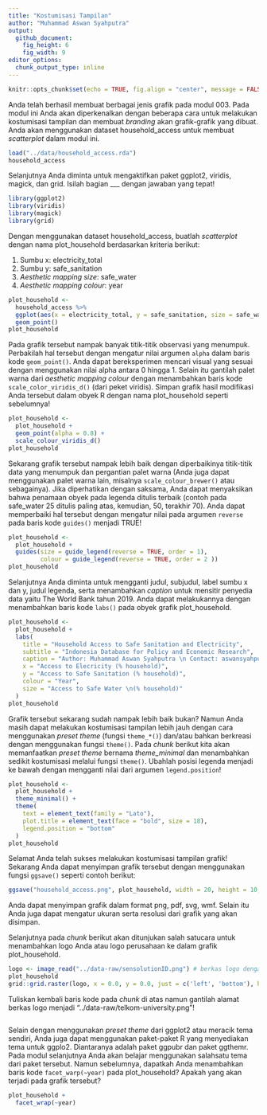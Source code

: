 ```yaml
---
title: "Kostumisasi Tampilan"
author: "Muhammad Aswan Syahputra"
output: 
  github_document:
    fig_height: 6
    fig_width: 9
editor_options: 
  chunk_output_type: inline
---
```


```r
knitr::opts_chunk$set(echo = TRUE, fig.align = "center", message = FALSE, warning = FALSE)
```

Anda telah berhasil membuat berbagai jenis grafik pada modul 003. Pada modul ini Anda akan diperkenalkan dengan beberapa cara untuk melakukan kostumisasi tampilan dan membuat *branding* akan grafik-grafik yang dibuat. Anda akan menggunakan dataset household_access untuk membuat *scatterplot* dalam modul ini.

```r
load("../data/household_access.rda")
household_access
```

Selanjutnya Anda diminta untuk mengaktifkan paket ggplot2, viridis, magick, dan grid. Isilah bagian ___ dengan jawaban yang tepat!

```r
library(ggplot2)
library(viridis)
library(magick)
library(grid)
```

Dengan menggunakan dataset household_access, buatlah *scatterplot* dengan nama plot_household berdasarkan kriteria berikut:

1. Sumbu x: electricity_total
2. Sumbu y: safe_sanitation
3. *Aesthetic mapping size*: safe_water
4. *Aesthetic mapping colour*: year

```r
plot_household <- 
  household_access %>% 
  ggplot(aes(x = electricity_total, y = safe_sanitation, size = safe_water, colour = year)) +
  geom_point()
plot_household
```

Pada grafik tersebut nampak banyak titik-titik observasi yang menumpuk. Perbakilah hal tersebut dengan mengatur nilai argumen `alpha` dalam baris kode `geom_point()`. Anda dapat bereksperimen mencari visual yang sesuai dengan menggunakan nilai alpha antara 0 hingga 1. Selain itu gantilah palet warna dari *aesthetic mapping colour* dengan menambahkan baris kode `scale_color_viridis_d()` (dari peket viridis). Simpan grafik hasil modifikasi Anda tersebut dalam obyek R dengan nama plot_household seperti sebelumnya!

```r
plot_household <- 
  plot_household +
  geom_point(alpha = 0.8) +
  scale_colour_viridis_d()
plot_household
```

Sekarang grafik tersebut nampak lebih baik dengan diperbaikinya titik-titik data yang menumpuk dan pergantian palet warna (Anda juga dapat menggunakan palet warna lain, misalnya `scale_colour_brewer()` atau sebagainya). Jika diperhatikan dengan saksama, Anda dapat menyaksikan bahwa penamaan obyek pada legenda ditulis terbaik (contoh pada safe_water 25 ditulis paling atas, kemudian, 50, terakhir 70). Anda dapat memperbaiki hal tersebut dengan mengatur nilai pada argumen `reverse` pada baris kode `guides()` menjadi TRUE!

```r
plot_household <- 
  plot_household +
  guides(size = guide_legend(reverse = TRUE, order = 1),
         colour = guide_legend(reverse = TRUE, order = 2 ))
plot_household
```

Selanjutnya Anda diminta untuk mengganti judul, subjudul, label sumbu x dan y, judul legenda, serta menambahkan *caption* untuk mensitir penyedia data yaitu The World Bank tahun 2019. Anda dapat melakukannya dengan menambahkan baris kode `labs()` pada obyek grafik plot_household.

```r
plot_household <- 
  plot_household +
  labs(
    title = "Household Access to Safe Sanitation and Electricity",
    subtitle = "Indonesia Database for Policy and Economic Research",
    caption = "Author: Muhammad Aswan Syahputra \n Contact: aswansyahputra@sensolution.id \n Data source: The World Bank, 2019",
    x = "Access to Elecricity (% household)",
    y = "Access to Safe Sanitation (% household)",
    colour = "Year",
    size = "Access to Safe Water \n(% household)"
  )
plot_household
```

Grafik tersebut sekarang sudah nampak lebih baik bukan? Namun Anda masih dapat melakukan kostumisasi tampilan lebih jauh dengan cara menggunakan *preset theme*  (fungsi `theme_*()`) dan/atau bahkan berkreasi dengan menggunakan fungsi `theme()`. Pada *chunk* berikut kita akan memanfaatkan *preset theme* bernama *theme_minimal* dan menambahkan sedikit kostumisasi melalui fungsi `theme()`. Ubahlah posisi legenda menjadi ke bawah dengan mengganti nilai dari argumen `legend.position`!

```r
plot_household <- 
  plot_household +
  theme_minimal() +
  theme(
    text = element_text(family = "Lato"),
    plot.title = element_text(face = "bold", size = 18),
    legend.position = "bottom"
  )
plot_household
```

Selamat Anda telah sukses melakukan kostumisasi tampilan grafik! Sekarang Anda dapat menyimpan grafik tersebut dengan menggunakan fungsi `ggsave()` seperti contoh berikut:

```r
ggsave("household_access.png", plot_household, width = 20, height = 10, units = "cm")
```

Anda dapat menyimpan grafik dalam format png, pdf, svg, wmf. Selain itu Anda juga dapat mengatur ukuran serta resolusi dari grafik yang akan disimpan.

Selanjutnya pada *chunk* berikut akan ditunjukan salah satucara untuk menambahkan logo Anda atau logo perusahaan ke dalam grafik plot_household.

```r
logo <- image_read("../data-raw/sensolutionID.png") # berkas logo dengan format png atau jpg
plot_household
grid::grid.raster(logo, x = 0.0, y = 0.0, just = c('left', 'bottom'), height = unit(0.5, 'inches'))
```

Tuliskan kembali baris kode pada *chunk* di atas namun gantilah alamat berkas logo menjadi "../data-raw/telkom-university.png"!

```r

```

Selain dengan menggunakan *preset theme* dari ggplot2 atau meracik tema sendiri, Anda juga dapat menggunakan paket-paket R yang menyediakan tema untuk ggplo2. Diantaranya adalah paket ggpubr dan paket ggthemr. Pada modul selanjutnya Anda akan belajar menggunakan salahsatu tema dari paket tersebut. Namun sebelumnya, dapatkah Anda menambahkan baris kode `facet_warp(~year)` pada plot_household? Apakah yang akan terjadi pada grafik tersebut?

```r
plot_household +
  facet_wrap(~year)
```


